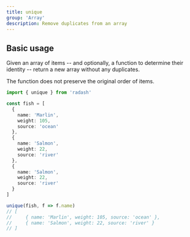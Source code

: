 ```yaml
---
title: unique
group: 'Array'
description: Remove duplicates from an array
---
```


## Basic usage

Given an array of items -- and optionally, a function to determine their identity -- return a new array without any duplicates.

The function does not preserve the original order of items.

```ts
import { unique } from 'radash'

const fish = [
  {
    name: 'Marlin',
    weight: 105,
    source: 'ocean'
  },
  {
    name: 'Salmon',
    weight: 22,
    source: 'river'
  },
  {
    name: 'Salmon',
    weight: 22,
    source: 'river'
  }
]

unique(fish, f => f.name)
// [
//     { name: 'Marlin', weight: 105, source: 'ocean' },
//     { name: 'Salmon', weight: 22, source: 'river' }
// ]
```
